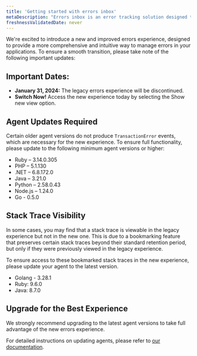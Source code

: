 ```yaml
---
title: 'Getting started with errors inbox'
metaDescription: "Errors inbox is an error tracking solution designed to give you the tools to proactively detect, triage, and resolve errors across your full application stack."
freshnessValidatedDate: never
---
```


We're excited to introduce a new and improved errors experience, designed to provide a more comprehensive and intuitive way to manage errors in your applications. To ensure a smooth transition, please take note of the following important updates:

## Important Dates:

* **January 31, 2024:** The legacy errors experience will be discontinued.
* **Switch Now!** Access the new experience today by selecting the Show new view option.

## Agent Updates Required

Certain older agent versions do not produce `TransactionError` events, which are necessary for the new experience. To ensure full functionality, please update to the following minimum agent versions or higher:

* Ruby – 3.14.0.305
* PHP – 5.1.130
* .NET – 6.8.172.0
* Java – 3.21.0
* Python – 2.58.0.43
* Node.js – 1.24.0
* Go - 0.5.0

## Stack Trace Visibility

In some cases, you may find that a stack trace is viewable in the legacy experience but not in the new one. This is due to a bookmarking feature that preserves certain stack traces beyond their standard retention period, but only if they were previously viewed in the legacy experience.

To ensure access to these bookmarked stack traces in the new experience, please update your agent to the latest version.

* Golang - 3.28.1
* Ruby: 9.6.0
* Java: 8.7.0

## Upgrade for the Best Experience

We strongly recommend upgrading to the latest agent versions to take full advantage of the new errors experience.

For detailed instructions on updating agents, please refer to [our documentation](/docs/new-relic-solutions/new-relic-one/install-configure/update-new-relic-agent/).
